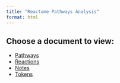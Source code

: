 ```yaml
---
title: "Reactome Pathways Analysis"
format: html
---
```

## Choose a document to view:

- [Pathways](pathways.html)
- [Reactions](reactions.html)
- [Notes](notes.html)
- [Tokens](tokens.html)